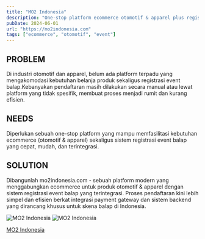 ```yaml
---
title: "MO2 Indonesia"
description: "One-stop platform ecommerce otomotif & apparel plus registrasi event balap terintegrasi dengan payment gateway."
pubDate: 2024-06-01
url: "https://mo2indonesia.com"
tags: ["ecommerce", "otomotif", "event"]
---
```


## PROBLEM
Di industri otomotif dan apparel, belum ada platform terpadu yang mengakomodasi kebutuhan belanja produk sekaligus registrasi event balap.Kebanyakan pendaftaran masih dilakukan secara manual atau lewat platform yang tidak spesifik, membuat proses menjadi rumit dan kurang efisien.

## NEEDS
Diperlukan sebuah one-stop platform yang mampu memfasilitasi kebutuhan ecommerce (otomotif & apparel) sekaligus sistem registrasi event balap yang cepat, mudah, dan terintegrasi.

## SOLUTION
Dibangunlah mo2indonesia.com  - sebuah platform modern yang menggabungkan ecommerce untuk produk otomotif & apparel dengan sistem
registrasi event balap yang terintegrasi. Proses pendaftaran kini lebih simpel dan efisien berkat integrasi payment gateway dan sistem backend yang dirancang khusus untuk skena balap di Indonesia.

<img src="/assets/home-mo2.webp" alt="MO2 Indonesia" />
<img src="/assets/register-mo2.webp" alt="MO2 Indonesia" />

<a href="https://mo2indonesia.com" target="_blank" rel="noopener noreferrer" class="text-zinc-800 underline">MO2 Indonesia</a>
